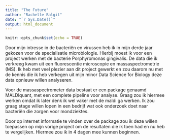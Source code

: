 ```yaml
---
title: "The Future"
author: "Rachelle Balgit"
date: "`r Sys.Date()`"
output: html_document
---
```


```r
knitr::opts_chunk$set(echo = TRUE)
```

Door mijn intresse in de bacteriën en virussen heb ik in mijn derde jaar gekozen voor de specialisatie microbiologie. Hierbij moest ik voor een project werken met de bacterie Porphyromonas gingivalis. De data die ik verkreeg kwam uit een fluorescentie microscopie en massaspectrometrie (MS). Ik heb met veel plezier aan dit project gewerkt en zou daarom nu met de kennis die ik heb verkegen uit mijn minor Data Science for Biology deze data opnieuw willen analyseren. 

Voor de massaspectrometer data bestaat er een package genaamd MALDIquant, met een complete pipeline voor analyse. 
Graag zou ik hiermee werken omdat ik later denk ik wel vaker met de maldi ga werken. Ik zou graag stage willen lopen in een bedrijf wat ook onderzoek doet naar bacteriën die zorgen voor mondziektes. 

Door op internet informatie te vinden over de package zou ik deze willen toepassen op mijn vorige project om de resultaten die ik toen had en nu heb te vergelijken. Hiermee zou ik in 4 dagen mee kunnen beginnen. 
